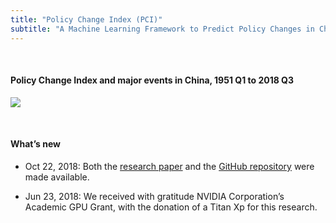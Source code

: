 ```yaml
---
title: "Policy Change Index (PCI)"
subtitle: "A Machine Learning Framework to Predict Policy Changes in China"
---
```


&nbsp;

#### **Policy Change Index and major events in China, 1951 Q1 to 2018 Q3**

![](pci_with_events_5y.png)

&nbsp;

#### **What's new**

- Oct 22, 2018: Both the [research paper](Reading_China.pdf) and the [GitHub repository](http://github.com/open-source-economics/PCI) were made available.

- Jun 23, 2018: We received with gratitude NVIDIA Corporation's Academic GPU Grant, with the donation of a Titan Xp for this research.